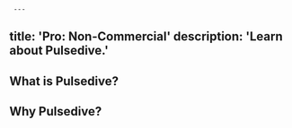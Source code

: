      ---
title: 'Pro: Non-Commercial'
description: 'Learn about Pulsedive.'
---          
              
## What is Pulsedive?

## Why Pulsedive?
